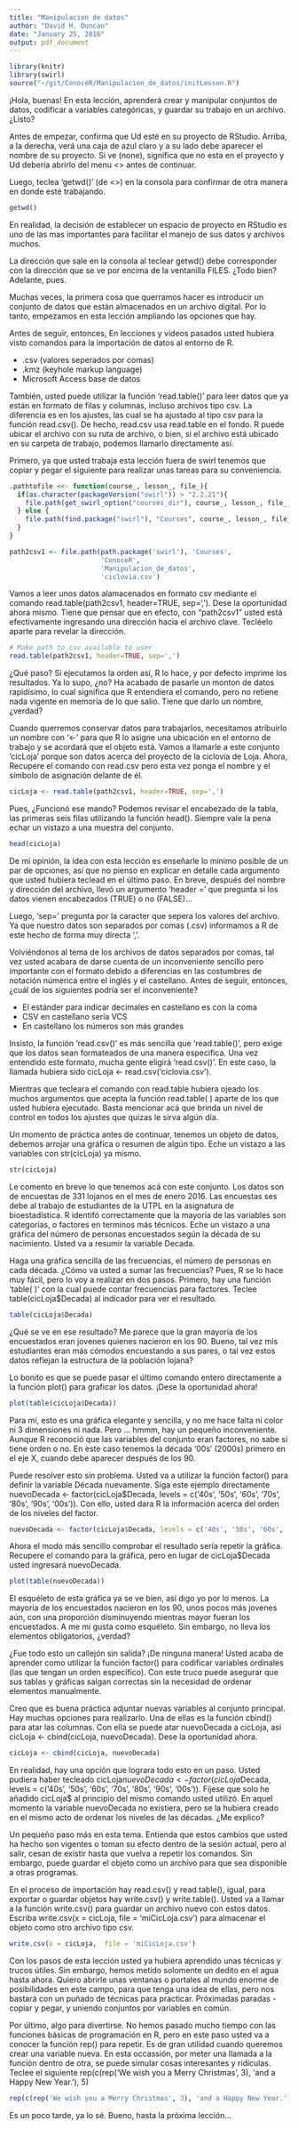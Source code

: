 ```yaml
---
title: "Manipulacion de datos"
author: "David H. Duncan"
date: "January 25, 2016"
output: pdf_document
---
```


```r
library(knitr)
library(swirl)
source("~/git/ConoceR/Manipulacion_de_datos/initLesson.R")
```

¡Hola, buenas! En esta lección, aprenderá crear y manipular conjuntos de datos, codificar a variables categóricas, y guardar su trabajo en un archivo. ¿Listo?

Antes de empezar, confirma que Ud esté en su proyecto de RStudio. Arriba, a la derecha, verá una caja de azul claro y a su lado debe aparecer el nombre de su proyecto. Si ve (none), significa que no esta en el proyecto y Ud debería abrirlo del menu <<File>> antes de continuar.

Luego, teclea 'getwd()' (de <<get wORKING dIRECTORY>>) en la consola para confirmar de otra manera en donde esté trabajando.  
  
```r
getwd()
```

En realidad, la decisión de establecer un espacio de proyecto en RStudio es uno de las mas importantes para facilitar el manejo de sus datos y archivos muchos.
  
La dirección que sale en la consola al teclear getwd() debe corresponder con la dirección que se ve por encima de la ventanilla FILES. ¿Todo bien? Adelante, pues.
  
Muchas veces, la primera cosa que querramos hacer es introducir un conjunto de datos que están almacenados en un archivo digital. Por lo tanto, empezamos en esta lección ampliando las opciones que hay.
  
Antes de seguir, entonces, En lecciones y vídeos pasados usted hubiera visto comandos para la importación de datos al entorno de R.

* .csv (valores seperados por comas)  
* .kmz (keyhole markup language)  
* Microsoft Access base de datos  

También, usted puede utilizar la función 'read.table()' para leer datos que ya están en formato de filas y columnas, incluso archivos tipo csv. La diferencia es en los ajustes, las cual se ha ajustado al tipo csv para la función read.csv(). De hecho, read.csv usa read.table en el fondo. R puede ubicar el archivo con su ruta de archivo, o bien, si el archivo está ubicado en su carpeta de trabajo, podemos llamarlo directamente así.
  
Primero, ya que usted trabaja esta lección fuera de swirl tenemos que copiar y pegar el siguiente para realizar unas tareas para su conveniencia.  
```r
.pathtofile <<- function(course_, lesson_, file_){
  if(as.character(packageVersion("swirl")) > "2.2.21"){
    file.path(get_swirl_option("courses_dir"), course_, lesson_, file_)
  } else {
    file.path(find.package("swirl"), "Courses", course_, lesson_, file_)
  }
}

path2csv1 <- file.path(path.package('swirl'), 'Courses',
                       'ConoceR',
                       'Manipulacion_de_datos',
                       'ciclovia.csv')
```
  
Vamos a leer unos datos alamacenados en formato csv mediante el comando read.table(path2csv1, header=TRUE, sep=','). Dese la oportunidad ahora mismo.
Tiene que pensar que en efecto, con "path2csv1" usted está efectivamente ingresando una dirección hacia el archivo clave. Tecléelo aparte para revelar la dirección.
  
```r
# Make path to csv available to user
read.table(path2csv1, header=TRUE, sep=',')
```

¿Qué paso? Si ejecutamos la orden así, R lo hace, y por defecto imprime los resultados. Ya lo supo, ¿no? Ha acabado de pasarle un monton de datos rapidísimo, lo cual significa que R entendiera el comando, pero no retiene nada vigente en memoría de lo que salió.  Tiene que darlo un nombre, ¿verdad?
  
Cuando querremos conservar datos para trabajarlos, necesitamos atribuirlo un nombre con '<-' para que R lo asigne una ubicación en el entorno de trabajo y se acordará que el objeto está. Vamos a llamarle a este conjunto 'cicLoja' porque son datos acerca del proyecto de la ciclovia de Loja. Ahora, Recupere el comando con read.csv pero esta vez ponga el nombre y el símbolo de asignación delante de él.
  
```r
cicLoja <- read.table(path2csv1, header=TRUE, sep=',')
```

Pues, ¿Funcionó ese mando? Podemos revisar el encabezado de la tabla, las primeras seis filas utilizando la función head(). Siempre vale la pena echar un vistazo a una muestra del conjunto.
  
```r
head(cicLoja)
```

De mi opinión, la idea con esta lección es enseñarle lo mínimo posible de un par de opciones, así que no pienso en explicar en detalle cada argumento que usted hubiera teclead en el último paso. En breve, después del nombre y dirección del archivo, llevó un argumento 'header =' que pregunta si los datos vienen encabezados (TRUE) o no (FALSE)...
  
Luego, 'sep=' pregunta por la caracter que sepera los valores del archivo. Ya que nuestro datos son separados por comas (.csv) informamos a R de este hecho de forma muy directa ','. 

Volviéndonos al tema de los archivos de datos separados por comas, tal vez usted acabara de darse cuenta de un inconveniente sencillo pero importante con el formato debido a diferencias en las costumbres de notación númerica entre el inglés y el castellano. Antes de seguir, entonces, ¿cuál de los siguientes podría ser el inconveniente?

* El estánder para indicar decimales en castellano es con la coma  
* CSV en castellano sería VCS  
* En castellano los números son más grandes  

Insisto, la función 'read.csv()' es más sencilla que 'read.table()', pero exige que los datos sean formateados de una manera especifica. Una vez entendido este formato, mucha gente eligirá 'read.csv()'. En este caso, la llamada hubiera sido cicLoja <- read.csv('ciclovia.csv').
  
Mientras que tecleara el comando con read.table hubiera ojeado los muchos argumentos que acepta la función read.table( ) aparte de los que usted hubiera ejecutado. Basta mencionar acá que brinda un nivel de control en todos los ajustes que quizas le sirva algún día.
  
Un momento de práctica antes de continuar, tenemos un objeto de datos, debemos arrojar una gráfica o resumen de algún tipo. Eche un vistazo a las variables con str(cicLoja) ya mismo.
  
```r
str(cicLoja)
```

Le comento en breve lo que tenemos acá con este conjunto. Los datos son de encuestas de 331 lojanos en el mes de enero 2016. Las encuestas ses debe al  trabajo de estudiantes de la UTPL en la asignatura de bioestadística. R identifó correctamente que la mayoría de las variables son categorías, o  factores en terminos más técnicos. Eche un vistazo a una gráfica del número de personas encuestados según la década de su nacimiento. Usted va a resumir la variable Decada.
  
Haga una gráfica sencilla de las frecuencias, el número de personas en cada década. ¿Cómo va usted a sumar las frecuencias? Pues, R se lo hace muy fácil,  pero lo voy a realizar en dos pasos. Primero, hay una función 'table( )' con  la cual puede contar frecuencias para factores. Teclee table(cicLoja$Decada)  al indicador para ver el resultado.
  
```r
table(cicLoja$Decada)
```

¿Qué se ve en ese resultado? Me parece que la gran mayoría de los encuestados eran jovenes quienes nacieron en los 90. Bueno, tal vez mis estudiantes eran  más cómodos encuestando a sus pares, o tal vez estos datos reflejan la estructura de la población lojana?
  
Lo bonito es que se puede pasar el último comando entero directamente a la función plot() para graficar los datos. ¡Dese la oportunidad ahora!
  
```r
plot(table(cicLoja$Decada))
```

Para mí, esto es una gráfica elegante y sencilla, y no me hace falta ni color ni 3 dimensiones ni nada. Pero ... hmmm, hay un pequeño inconveniente. Aunque R reconoció que las variables del conjunto eran factores, no sabe si tiene orden o no. En este caso tenemos la década '00s' (2000s) primero en el eje X, cuando debe aparecer después de los 90.
  
Puede resolver esto sin problema. Usted va a utilizar la función factor() para definir la variable Década nuevamente.  Siga este ejemplo directamente nuevoDecada <- factor(cicLoja$Decada,  levels = c('40s', '50s', '60s', '70s', '80s', '90s', '00s')). Con ello, usted dara R la información acerca del orden de los niveles del factor.
  
```r
nuevoDecada <- factor(cicLoja$Decada, levels = c('40s', '50s', '60s', '70s', '80s', '90s', '00s'))
```

Ahora el modo más sencillo comprobar el resultado sería repetir la gráfica. Recupere el comando para la gráfica, pero en lugar de cicLoja$Decada usted ingresará nuevoDecada.
  
```r
plot(table(nuevoDecada))
```

El esquéleto de esta gráfica ya se ve bien, así digo yo por lo menos.
  La mayoría de los encuestados nacieron en los 90, unos pocos más jovenes aún,
  con una proporción disminuyendo mientras mayor fueran los encuestados. A me mi
  gusta como esquéleto. Sin embargo, no lleva los elementos obligatorios, ¿verdad?
  
¿Fue todo esto un callejón sin salida? ¡De ninguna manera! Usted acaba de aprender como utilizar la función factor() para codificar variables ordinales (las que tengan un orden específico). Con este truco puede asegurar que sus tablas y gráficas salgan correctas sin la necesidad de ordenar elementos manualmente.
  
Creo que es buena práctica adjuntar nuevas variables al conjunto principal. Hay muchas opciones para realizarlo. Una de ellas es la función cbind() para atar las columnas. Con ella se puede atar nuevoDecada a cicLoja, así cicLoja <- cbind(cicLoja, nuevoDecada). Dese la oportunidad ahora.
  
```r
cicLoja <- cbind(cicLoja, nuevoDecada)
```

En realidad, hay una opción que lograra todo esto en un paso. Usted pudiera haber tecleado cicLoja$nuevoDecada <- factor(cicLoja$Decada, levels = c('40s', '50s', '60s', '70s', '80s', '90s', '00s')). Fíjese que solo he añadido cicLoja$ al principio del mismo comando usted utilizó. En aquel momento la variable nuevoDecada no existiera, pero se la hubiera creado en el mismo acto de ordenar los niveles de las décadas. ¿Me explico?
  
Un pequeño paso más en esta tema. Entienda que estos cambios que usted ha hecho son vigentes o toman su efecto dentro de la sesión actual, pero al salir, cesan de existir hasta que vuelva a repetir los comandos.  Sin embargo, puede guardar el objeto como un archivo para que sea disponible a otras programas.
  
En el proceso de importación hay read.csv() y read.table(), igual, para exportar o guardar objetos hay write.csv() y write.table(). Usted va a llamar a la función write.csv() para guardar un archivo nuevo con estos datos. Escriba write.csv(x = cicLoja,  file = 'miCicLoja.csv') para almacenar el objeto como otro archivo tipo csv.
  
```r
write.csv(x = cicLoja,  file = 'miCicLoja.csv')
```

Con los pasos de esta lección usted ya hubiera aprendido unas técnicas y trucos útiles. Sin embargo, hemos metido solomente un dedito en el agua hasta ahora.  Quiero abrirle unas ventanas o portales al mundo enorme de posibilidades en este campo, para que tenga una idea de ellas, pero nos bastará con un puñado de técnicas para practicar. Próximadas paradas - copiar y pegar, y uniendo conjuntos por variables en común.
  
Por último, algo para divertirse. No hemos pasado mucho tiempo con las funciones básicas de programación en R, pero en este paso usted va a conocer la función rep() para repetir.  Es de gran utilidad cuando queremos crear una variable nueva. En esta occassión, por meter una llamada a la función dentro de otra, se puede simular cosas interesantes y ridículas. Teclee el siguiente rep(c(rep('We wish you a Merry Christmas', 3), 'and a Happy New Year.'), 5)
  
```r
rep(c(rep('We wish you a Merry Christmas', 3), 'and a Happy New Year.'), 5)
```

Es un poco tarde, ya lo sé. Bueno, hasta la próxima lección...
